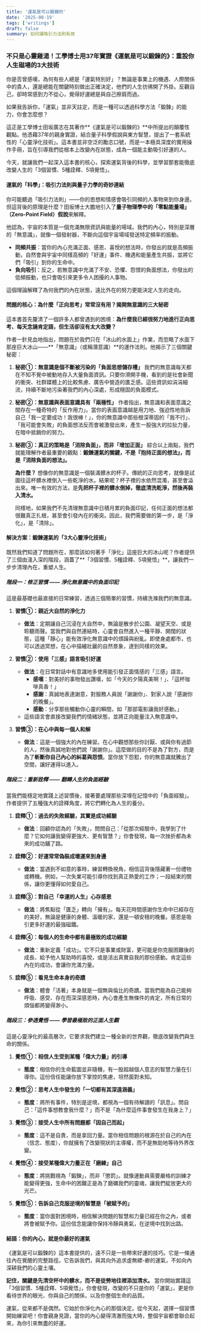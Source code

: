 ```yaml
---
title: '運氣是可以鍛鍊的'
date: '2025-08-19'
tags: ['writings']
draft: false
summary: 如何讓吸引力法則有效
---
```


### **不只是心靈雞湯！工學博士用37年實證《運氣是可以鍛鍊的》：重設你人生磁場的3大技術**

你是否曾感嘆，為何有些人總是「運氣特別好」？無論是事業上的機遇、人際關係中的貴人，還是總能在關鍵時刻做出正確決定，他們的人生彷彿開了外掛。反觀自己，卻時常感到力不從心，覺得好運總是與自己擦肩而過。

如果我告訴你，「運氣」並非天註定，而是一種可以透過科學方法「鍛鍊」的能力，你會怎麼想？

這正是工學博士田坂廣志在其著作**《運氣是可以鍛鍊的》**中所提出的顛覆性觀點。他憑藉37年的親身實證，結合量子科學假說與東方智慧，提出了一套系統性的「心靈淨化技術」。這本書並非空泛的勵志口號，而是一本極具深度的實用操作手冊，旨在引導我們從根本上改變內在狀態，成為一個能主動吸引好運的人。

今天，就讓我們一起深入這本書的核心，探索運氣背後的科學，並學習那套能徹底改變人生的「3個習慣、5種詮釋、5項覺悟」。

#### **運氣的「科學」：吸引力法則與量子力學的奇妙連結**

你可能聽過「吸引力法則」——你的思想和情感會吸引同頻的人事物來到你身邊。但這背後的原理是什麼？田坂博士大膽地引入了**量子物理學中的「零點能量場」（Zero-Point Field）假說**來解釋。

他認為，宇宙的本質是一個充滿無限資訊與能量的場域。我們的內心，特別是深層的「無意識」，就像一個發射器，不斷向這個宇宙場域發送特定頻率的振動。

- **同頻共振**：當你的內心充滿正面、感恩、喜悅的想法時，你發出的就是高頻振動，自然會與宇宙中同樣高頻的「好運」事件、機遇和能量產生共振，並將它們「吸引」到你的生命中。
- **負向吸引**：反之，若無意識中充滿了不安、恐懼、怨恨的負面想法，你發出的低頻振動，也只會吸引來更多令人困擾的人事物。

這個理論解釋了為何我們的內在狀態，遠比外在的努力更能決定人生的走向。

#### **問題的核心：為什麼「正向思考」常常沒有用？揭開無意識的三大秘密**

這本書首先釐清了一個許多人都曾遇到的困境：**為什麼我已經很努力地進行正向思考、每天念誦肯定語，但生活卻沒有太大改變？**

作者一針見血地指出，問題在於我們只在「冰山的水面上」作業，而忽略了水面下那座巨大冰山——**「無意識」（或稱潛意識）**的運作法則。他揭示了三個關鍵秘密：

1.  **秘密①：無意識是個不斷被污染的「負面思想儲存槽」**
    我們的無意識每天都在不知不覺中被動地存入大量負面資訊。只要你滑開手機，看到的是社會新聞的衝突、社群媒體上的比較焦慮、廣告中營造的匱乏感。這些資訊如涓涓細流，持續不斷地污染著我們的內心深處，形成穩固的負面模式。

2.  **秘密②：無意識與表面意識具有「兩極性」**
    作者指出，無意識和表面意識之間存在一種奇特的「反作用力」。當你的表面意識越是用力地、強迫性地告訴自己「我一定要成功！我很棒！」，你的無意識中那些根深蒂固的「我不行」、「我可能會失敗」的負面想法反而會被激發出來，產生一股強大的拉扯力量，在暗中抵銷你的努力。

3.  **秘密③：真正的策略是「消除負面」，而非「增加正面」**
    綜合以上兩點，我們就能理解作者最重要的觀點：**鍛鍊運氣的關鍵，不是『抱持正面的想法』，而是『消除負面的想法』。**

    **為什麼？**
    想像你的無意識是一個裝滿髒水的杯子。傳統的正向思考，就像是試圖往這杯髒水裡倒入一些乾淨的水。結果呢？杯子裡的水依然混濁，甚至會溢出來。唯一有效的方法，是**先把杯子裡的髒水倒掉，徹底清洗乾淨，然後再裝入清水。**

    同樣地，如果我們不先清理無意識中日積月累的負面印記，任何正面的想法都很難真正扎根，甚至會引發內在的衝突。因此，我們需要做的第一步，是「淨化」，是「清除」。

#### **解決方案：鍛鍊運氣的「3大心靈淨化技術」**

既然我們知道了問題所在，那麼該如何著手「淨化」這座巨大的冰山呢？作者提供了三個由淺入深的階段，涵蓋了**「3個習慣、5種詮釋、5項覺悟」**，讓我們一步步清理內在，重塑人生。

##### **階段一：修正習慣 —— 淨化無意識中的負面印記**

這是最基礎也最直接的日常練習，透過三個簡單的習慣，持續洗滌我們的無意識。

1.  **習慣①：親近大自然的淨化力**
    - **做法**：定期讓自己沉浸在大自然中，無論是散步於公園、凝望天空、或是聆聽雨聲。當我們與自然連結時，心靈會自然進入一種平靜、開闊的狀態，這種「靜心」能有效淨化無意識中的煩躁與紛亂。即使身處都市，也可以透過冥想，在心中描繪壯麗的自然景象，達到同樣的效果。

2.  **習慣②：使用「三感」語言吸引好運**
    - **做法**：在日常對話中有意識地多使用能引發正面情感的「三感」語言。
      - **感嘆**：對美好的事物發出讚嘆，如「今天的夕陽真美啊！」、「這杯咖啡真香！」
      - **感謝**：真誠地表達謝意，對服務人員說「謝謝你」、對家人說「感謝你的晚餐」。
      - **感動**：分享那些觸動你心靈的瞬間，如「那部電影讓我好感動。」
    - 這些語言會直接改變我們的情緒狀態，並將正向能量注入無意識中。

3.  **習慣③：在心中與每一個人和解**
    - **做法**：這是一個強大的內在練習。在心中觀想那些你討厭、或與你有過節的人，然後真誠地對他們說「謝謝你」。這麼做的目的不是為了對方，而是為了**斬斷你自己內心的糾葛與怨恨**。當你放下怨懟，你的無意識就騰出了空間，讓好運得以進入。

##### **階段二：重新詮釋 —— 翻轉人生的負面經驗**

當我們能穩定地實踐上述習慣後，接著要處理那些深埋在記憶中的「負面經驗」。作者提供了五種強大的詮釋角度，將它們轉化為人生的養分。

1.  **詮釋①：過去的失敗經驗，其實是成功經驗**
    - **做法**：回顧你認為的「失敗」，問問自己：「從那次經驗中，我學到了什麼？它如何讓我變得更強大、更有智慧？」你會發現，每一次挫折都為未來的成功鋪了路。

2.  **詮釋②：好運常常偽裝成壞運來到身邊**
    - **做法**：當遇到不如意的事時，練習轉換視角，相信這背後隱藏著一份禮物或轉機。例如，一次失業可能引導你找到真正熱愛的工作；一段結束的關係，讓你更懂得如何愛自己。

3.  **詮釋③：對自己「幸運的人生」心存感恩**
    - **做法**：將焦點從「匱乏」轉向「擁有」。每天花時間感謝你生命中已經存在的美好，無論是健康的身體、溫暖的家，還是一頓安穩的晚餐。感恩是吸引更多好運的最強磁鐵。

4.  **詮釋④：每個人的生命中都有最極致的成功經驗**
    - **做法**：重新定義「成功」。它不只是事業或財富，更可能是你克服困難後的成長、給予他人幫助時的喜悅，或是活出真實自我的那份感動。肯定這些內在的成功，會讓你充滿力量。

5.  **詮釋⑤：看見生命本身的奇蹟**
    - **做法**：體會「活著」本身就是一個無與倫比的奇蹟。當我們能為自己能夠呼吸、感受、存在而深深感恩時，內心會產生無條件的肯定，所有日常的煩惱都將變得渺小。

##### **階段三：參透覺悟 —— 學習最極致的正面人生觀**

這是心靈淨化的最高層次，它要求我們建立一種全新的世界觀，徹底改變我們與生命的關係。

1.  **覺悟①：相信人生受到某種「偉大力量」的引導**
    - **態度**：相信你的生命藍圖並非隨機，有一股超越個人意志的智慧力量在引導你。這份信任能讓你放下掌控的焦慮，坦然面對未知。

2.  **覺悟②：思考人生中發生的「一切都有其深遠涵義」**
    - **態度**：將所有事件，特別是逆境，都視為一個有待解讀的「訊息」。問自己：「這件事想教會我什麼？」而不是「為什麼這件事會發生在我身上？」

3.  **覺悟③：接受人生中所有問題都「因自己而起」**
    - **態度**：這不是自責，而是拿回力量。當你相信問題的根源在於自己的內在（信念、態度），你就擁有了改變現狀的主導權，而不是無助地等待外界改變。

4.  **覺悟④：接受某種偉大力量正在「磨練」自己**
    - **態度**：將挑戰視為「鍛鍊」，而非「懲罰」。就像運動員需要嚴格的訓練才能變得更強，生命中的困難正是為了磨礪我們的靈魂，讓我們綻放更大的光芒。

5.  **覺悟⑤：告訴自己克服逆境的智慧是「被賦予的」**
    - **態度**：當你面對困境時，相信解決問題的智慧和力量已經在你之內，或者將會被賦予你。這份信念能讓你保持冷靜與勇氣，在逆境中找到出路。

#### **結語：你的內心，就是你最好的運氣**

《運氣是可以鍛鍊的》這本書提供的，遠不只是一些帶來好運的技巧。它是一條通往內在覺醒的完整路徑。它告訴我們，與其向外追求虛無縹-緲的運氣，不如向內深耕我們的心靈土壤。

**記住，關鍵是先清空杯中的髒水，而不是徒勞地往裡添加清水。** 當你開始實踐這「3個習慣、5種詮釋、5項覺悟」，你會發現，改變的不只是你的「運氣」，更是你看待世界的眼光、你與自己的關係，以及你整個生命的品質。

運氣，從來都不是偶然。它始於你淨化內心的那個決定。從今天起，選擇一個習慣開始練習吧！你會親身見證，當你的內心變得清澈而強大時，整個宇宙都會聯合起來，為你引來無盡的好運。

